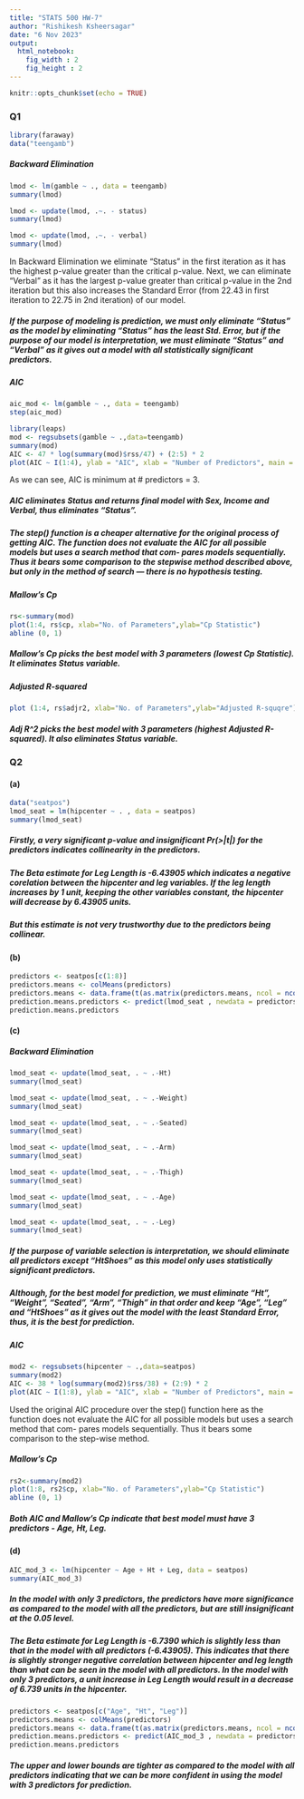 ```yaml
---
title: "STATS 500 HW-7"
author: "Rishikesh Ksheersagar"
date: "6 Nov 2023"
output: 
  html_notebook:
    fig_width : 2
    fig_height : 2
---
```


```r
knitr::opts_chunk$set(echo = TRUE)
```


### Q1

```r
library(faraway)
data("teengamb")
```

##### Backward Elimination
```r
lmod <- lm(gamble ~ ., data = teengamb)
summary(lmod)
```

```r
lmod <- update(lmod, .~. - status)
summary(lmod)
```

```r
lmod <- update(lmod, .~. - verbal)
summary(lmod)
```

In Backward Elimination we eliminate "Status" in the first iteration as it has the highest p-value greater than the critical p-value. 
Next, we can eliminate "Verbal" as it has the largest p-value greater than critical p-value in the 2nd iteration but this also increases the Standard Error (from 22.43 in first iteration to 22.75 in 2nd iteration) of our model.

##### If the purpose of modeling is prediction, we must only eliminate "Status" as the model by eliminating "Status" has the least Std. Error, but if the purpose of our model is interpretation, we must eliminate "Status" and "Verbal" as it gives out a model with all statistically significant predictors.

##### AIC

```r
aic_mod <- lm(gamble ~ ., data = teengamb)
step(aic_mod)
```


```r
library(leaps)
mod <- regsubsets(gamble ~ .,data=teengamb)
summary(mod)
AIC <- 47 * log(summary(mod)$rss/47) + (2:5) * 2
plot(AIC ~ I(1:4), ylab = "AIC", xlab = "Number of Predictors", main = "AIC Minimization")
```


As we can see, AIC is minimum at # predictors = 3.

##### AIC eliminates Status and returns final model with Sex, Income and Verbal, thus eliminates "Status".
##### The step() function is a cheaper alternative for the original process of getting AIC. The function does not evaluate the AIC for all possible models but uses a search method that com- pares models sequentially. Thus it bears some comparison to the stepwise method described above, but only in the method of search — there is no hypothesis testing.


##### Mallow's Cp

```r
rs<-summary(mod)
plot(1:4, rs$cp, xlab="No. of Parameters",ylab="Cp Statistic")
abline (0, 1)
```

##### Mallow's Cp picks the best model with 3 parameters (lowest Cp Statistic). It eliminates Status variable.

##### Adjusted R-squared

```r
plot (1:4, rs$adjr2, xlab="No. of Parameters",ylab="Adjusted R-squqre")
```

##### Adj R^2 picks the best model with 3 parameters (highest Adjusted R-squared). It also eliminates Status variable.



### Q2
#### (a)
```r
data("seatpos")
lmod_seat = lm(hipcenter ~ . , data = seatpos)
summary(lmod_seat)
```

##### Firstly, a very significant p-value and insignificant Pr(>|t|) for the predictors indicates collinearity in the predictors.
##### The Beta estimate for Leg Length is -6.43905 which indicates a negative corelation between the hipcenter and leg variables. If the leg length increases by 1 unit, keeping the other variables constant, the hipcenter will decrease by 6.43905 units.
##### But this estimate is not very trustworthy due to the predictors being collinear.


#### (b)

```r
predictors <- seatpos[c(1:8)]
predictors.means <- colMeans(predictors)
predictors.means <- data.frame(t(as.matrix(predictors.means, ncol = ncol(predictors.means))))
prediction.means.predictors <- predict(lmod_seat , newdata = predictors.means, interval = "prediction")
prediction.means.predictors
```


#### (c)

##### Backward Elimination

```r
lmod_seat <- update(lmod_seat, . ~ .-Ht)
summary(lmod_seat)
```

```r
lmod_seat <- update(lmod_seat, . ~ .-Weight)
summary(lmod_seat)
```

```r
lmod_seat <- update(lmod_seat, . ~ .-Seated)
summary(lmod_seat)
```


```r
lmod_seat <- update(lmod_seat, . ~ .-Arm)
summary(lmod_seat)
```


```r
lmod_seat <- update(lmod_seat, . ~ .-Thigh)
summary(lmod_seat)
```

```r
lmod_seat <- update(lmod_seat, . ~ .-Age)
summary(lmod_seat)
```

```r
lmod_seat <- update(lmod_seat, . ~ .-Leg)
summary(lmod_seat)
```
##### If the purpose of variable selection is interpretation, we should eliminate all predictors except "HtShoes" as this model only uses statistically significant predictors.
##### Although, for the best model for prediction, we must eliminate "Ht", "Weight", "Seated", "Arm", "Thigh" in that order and keep "Age", "Leg" and "HtShoes" as it gives out the model with the least Standard Error, thus, it is the best for prediction. 


##### AIC


```r
mod2 <- regsubsets(hipcenter ~ .,data=seatpos)
summary(mod2)
AIC <- 38 * log(summary(mod2)$rss/38) + (2:9) * 2
plot(AIC ~ I(1:8), ylab = "AIC", xlab = "Number of Predictors", main = "AIC Minimization")
```
Used the original AIC procedure over the step() function here as the function does not evaluate the AIC for all possible models but uses a search method that com- pares models sequentially. Thus it bears some comparison to the step-wise method.

##### Mallow's Cp

```r
rs2<-summary(mod2)
plot(1:8, rs2$cp, xlab="No. of Parameters",ylab="Cp Statistic")
abline (0, 1)
```

##### Both AIC and Mallow's Cp indicate that best model must have 3 predictors - Age, Ht, Leg.


#### (d)

```r
AIC_mod_3 <- lm(hipcenter ~ Age + Ht + Leg, data = seatpos)
summary(AIC_mod_3)
```

##### In the model with only 3 predictors, the predictors have more significance as compared to the model with all the predictors, but are still insignificant at the 0.05 level. 
##### The Beta estimate for Leg Length is -6.7390 which is slightly less than that in the model with all predictors (-6.43905). This indicates that there is slightly stronger negative correlation between hipcenter and leg length than what can be seen in the model with all predictors. In the model with only 3 predictors, a unit increase in Leg Length would result in a decrease of 6.739 units in the hipcenter.

```r
predictors <- seatpos[c("Age", "Ht", "Leg")]
predictors.means <- colMeans(predictors)
predictors.means <- data.frame(t(as.matrix(predictors.means, ncol = ncol(predictors.means))))
prediction.means.predictors <- predict(AIC_mod_3 , newdata = predictors.means, interval = "prediction")
prediction.means.predictors
```

##### The upper and lower bounds are tighter as compared to the model with all predictors indicating that we can be more confident in using the model with 3 predictors for prediction.

